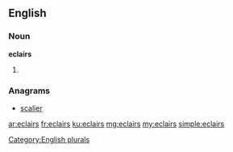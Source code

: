 ==English==

===Noun===
'''eclairs'''

# {{plural of|[[eclair]]}}

===Anagrams===
* [[scalier#English|scalier]]

[[Category:English plurals]]

[[ar:eclairs]]
[[fr:eclairs]]
[[ku:eclairs]]
[[mg:eclairs]]
[[my:eclairs]]
[[simple:eclairs]]